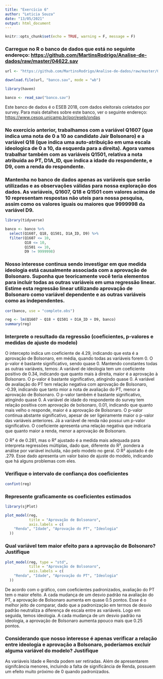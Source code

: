 ```yaml
---
title: "Exercício 6"
author: "Leticia Souza"
date: "13/05/2021"
output: html_document
---
```


```r
knitr::opts_chunk$set(echo = TRUE, warning = F, message = F)
```

### Carregue no R o banco de dados que está no seguinte endereço: <https://github.com/MartinsRodrigo/Analise-de-dados/raw/master/04622.sav>

```r
url <- "https://github.com/MartinsRodrigo/Analise-de-dados/raw/master/04622.sav"

download.file(url, "banco.sav", mode = "wb")

library(haven)

banco <- read_sav("banco.sav")
```


Este banco de dados é o ESEB 2018, com dados eleitorais coletados por survey. Para mais detalhes sobre este banco, ver o seguinte endereço: <https://www.cesop.unicamp.br/por/eseb/ondas>

### No exercício anterior, trabalhamos com a variável Q1607 (que indica uma nota de 0 a 10 ao candidato Jair Bolsonaro) e a variável Q18 (que indica uma auto-atribuição em uma escala ideologica de 0 a 10, da esquerda para a direita). Agora vamos trabalhar também com as variáveis Q1501, relativa a nota atribuída ao PT, D1A_ID, que indica a idade do respondente, e D9, com a renda do respondente.

### Mantenha no banco de dados apenas as variáveis que serão utilizadas e as observações válidas para nossa exploração dos dados. As variáveis, Q1607, Q18 e Q1501 com valores acima de 10 representam respostas não uteis para nossa pesquisa, assim como os valores iguais ou maiores que 9999998 da variável D9.

```r
library(tidyverse)

banco <- banco %>% 
  select(Q1607, Q18, Q1501, D1A_ID, D9) %>% 
  filter(Q1607 <= 10,
         Q18 <= 10,
         Q1501 <= 10,
         D9 != 9999998)

```

### Nosso interesse continua sendo investigar em que medida ideologia está causalmente associada com a aprovação de Bolsonaro. Suponha que teoricamente você teria elementos para incluir todas as outras variáveis em uma regressão linear. Estime esta regressão linear utilizando aprovação de Bolsonaro como variável dependente e as outras variáveis como as independentes.

```r
cor(banco, use = "complete.obs")
```
```r
reg <- lm(Q1607 ~ Q18 + Q1501 + D1A_ID + D9, banco)
summary(reg)
```

### Interprete o resultado da regressão (coeficientes, p-valores e medidas de ajuste do modelo)

O intercepto indica um coeficiente de 4.29, indicando que esta é a aprovação de Bolsonaro, em média, quando todas as variáveis forem 0. O p-valor é bastante significativo, sendo quase 0.
Mantendo constantes todas as outras variáveis, temos:
A variável de ideologia tem um coeficiente positivo de 0.34, indicando que quanto mais à direita, maior é a aprovação à Bolsonaro. O p-valor é bastante significativo, atingindo quase 0.
A variável de avaliação do PT tem relação negativa com aprovação de Bolsonaro, -0.39, indicando que tanto mior a nota de avaliação do PT, menor a aprovação de Bolsonaro. O p-valor também é bastante significativo, atingindo quase 0.
A variável de idade do respondente do survey tem relação positiva com aprovação de bolsonaro, 0.01, indicando que quanto mais velho o responde, maior é a aprovação de Bolsonaro. O p-valor continua abstante significativo, apesar de ser ligeiramente maior o p-valor das variáveis anteriores.
Já a variável de renda não possui um p-valor significativo. O coeficiente apresenta uma relação negativa que indicaria que quanto maior a renda, menor a aprovação de Bolsonaro.

O R² é de 0.281, mas o R² ajustado é a medida mais adequada para interpreta regressões múltiplas, dado que, diferente do R², pondera a análise por variável incluída, não pelo modelo no geral. O R² ajustado é de .279. Esse dado apresenta um valor baixo de ajuste do modelo, indicando que há alguns problemas com eles.


### Verifique o intervalo de confiança dos coeficientes

```r
confint(reg)
```

### Represente graficamente os coeficientes estimados

```r
library(sjPlot)

plot_model(reg, 
           title = "Aprovação de Bolsonaro",
           axis.labels = c(
    "Renda", "Idade", "Aprovação do PT", "Ideologia"
  ))
```

### Qual variável tem maior efeito para a aprovação de Bolsonaro? Justifique

```r
plot_model(reg, type = "std",
           title = "Aprovação de Bolsonaro",
           axis.labels = c(
    "Renda", "Idade", "Aprovação do PT", "Ideologia"
  ))
```

De acordo com o gráfico, com coeficientes padronizados, avaliação do PT tem o maior efeito. A cada mudança de um desvio padrão na avaliação do PT, a aprovação de Bolsonaro aumenta em quase 0.5 pontos. Esse é o melhor jeito de comparar, dado que a padronização em termos de desvio padrão neutraliza a diferença de escala entre as variáveis.
Logo em seguida, temos ideologia. A cada mudança de um desvio padrão na ideologia, a aprovação de Bolsonaro aumenta ppouco mais que 0.25 pontos.



### Considerando que nosso interesse é apenas verificar a relação entre ideologia e aprovação a Bolsonaro, poderíamos excluir alguma variável do modelo? Justifique

As variáveis Idade e Renda podem ser retiradas. Além de apresentarem signifcância menores, incluindo a falta de significãncia de Renda, possuem um efeito muito próximo de 0 quando padronizados.

